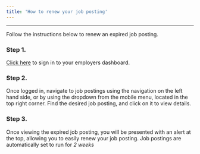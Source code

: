 ```yaml
---
title: 'How to renew your job posting'
---
```


---

Follow the instructions below to renew an expired job posting.

### Step 1.

[Click here](/sign-in) to sign in to your employers dashboard.

### Step 2.

Once logged in, navigate to job postings using the navigation on the left hand side, or by using the dropdown from the mobile menu, located in the top right corner. Find the desired job posting, and click on it to view details.

### Step 3.

Once viewing the expired job posting, you will be presented with an alert at the top, allowing you to easily renew your job posting. Job postings are automatically set to run for _2 weeks_
